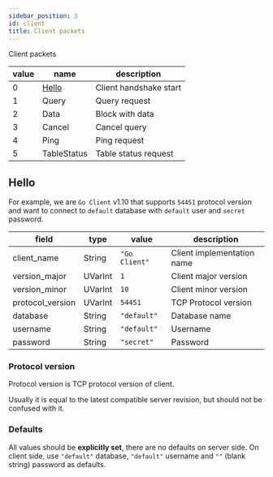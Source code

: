 ```yaml
---
sidebar_position: 3
id: client
title: Client packets
---
```


Client packets

| value | name             | description            |
|-------|------------------|------------------------|
| 0     | [Hello](##Hello) | Client handshake start |
| 1     | Query            | Query request          |
| 2     | Data             | Block with data        |
| 3     | Cancel           | Cancel query           |
| 4     | Ping             | Ping request           |
| 5     | TableStatus      | Table status request   |

## Hello

For example, we are `Go Client` v1.10 that supports `54451` protocol version and
want to connect to `default` database with `default` user and `secret` password.

| field            | type    | value         | description                |
|------------------|---------|---------------|----------------------------|
| client_name      | String  | `"Go Client"` | Client implementation name |
| version_major    | UVarInt | `1`           | Client major version       |
| version_minor    | UVarInt | `10`          | Client minor version       |
| protocol_version | UVarInt | `54451`       | TCP Protocol version       |
| database         | String  | `"default"`   | Database name              |
| username         | String  | `"default"`   | Username                   |
| password         | String  | `"secret"`    | Password                   |

### Protocol version

Protocol version is TCP protocol version of client.

Usually it is equal to the latest compatible server revision, but
should not be confused with it.

### Defaults

All values should be **explicitly set**, there are no defaults on server side.
On client side, use `"default"` database, `"default"` username and `""` (blank string)
password as defaults.